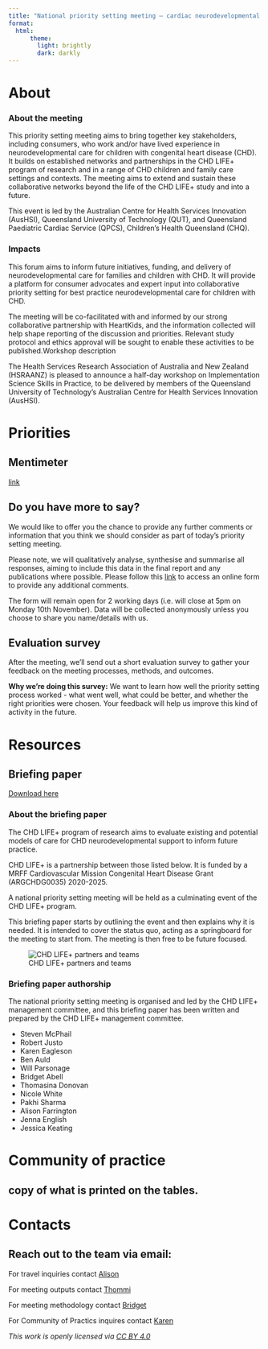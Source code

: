 ```yaml
---
title: "National priority setting meeting – cardiac neurodevelopmental care"
format: 
  html:
      theme:
        light: brightly
        dark: darkly
---
```


::: {.nav-pills}
::: {.panel-tabset}

# About

### About the meeting

This priority setting meeting aims to bring together key stakeholders, including consumers, who work and/or have lived experience in neurodevelopmental care for children with congenital heart disease (CHD). It builds on established networks and partnerships in the CHD LIFE+ program of research and in a range of CHD children and family care settings and contexts. The meeting aims to extend and sustain these collaborative networks beyond the life of the CHD LIFE+ study and into a future.

This event is led by the Australian Centre for Health Services Innovation (AusHSI), Queensland University of Technology (QUT), and Queensland Paediatric Cardiac Service (QPCS), Children’s Health Queensland (CHQ).


### Impacts

This forum aims to inform future initiatives, funding, and delivery of neurodevelopmental care for families and children with CHD. It will provide a platform for consumer advocates and expert input into collaborative priority setting for best practice neurodevelopmental care for children with CHD.

The meeting will be co-facilitated with and informed by our strong collaborative partnership with HeartKids, and the information collected will help shape reporting of the discussion and priorities. Relevant study protocol and ethics approval will be sought to enable these activities to be published.Workshop description

The Health Services Research Association of Australia and New Zealand (HSRAANZ) is pleased to announce a half-day workshop on Implementation Science Skills in Practice, to be delivered by members of the Queensland University of Technology’s Australian Centre for Health Services Innovation (AusHSI).


# Priorities


## Mentimeter 
[link](https://www.menti.com/aln8x9bh2hcq)


## Do you have more to say? 

We would like to offer you the chance to provide any further comments or information that you think we should consider as part of today’s priority setting meeting. 

Please note, we will qualitatively analyse, synthesise and summarise all responses, aiming to include this data in the final report and any publications where possible. Please follow this [link](https://qsurvey.qut.edu.au/jfe/form/SV_0fgdWbDfcab4nXg) to access an online form to provide any additional comments. 

The form will remain open for 2 working days  (i.e. will close at 5pm on Monday 10th November). 
Data will be collected anonymously unless you choose to share you name/details with us.

## Evaluation survey

After the meeting, we’ll send out a short evaluation survey to gather your feedback on the meeting processes, methods, and outcomes.

**Why we’re doing this survey:** We want to learn how well the priority setting process worked - what went well, what could be better, and whether the right priorities were chosen. Your feedback will help us improve this kind of activity in the future.



# Resources

## Briefing paper


[Download here](https://github.com/Thomasina-Donovan/NationalPrioritySettingMeeting_cardiacNDcare/raw/main/assets/Briefing Paper for national priority setting meeting in cardiac neurodevelopmental care.pdf)


### About the briefing paper
The CHD LIFE+ program of research aims to evaluate existing and potential models of care for CHD neurodevelopmental support to inform future practice. 

CHD LIFE+ is a partnership between those listed below. It is funded by a MRFF Cardiovascular Mission Congenital Heart Disease Grant (ARGCHDG0035) 2020-2025.

A national priority setting meeting will be held as a culminating event of the CHD LIFE+ program.

This briefing paper starts by outlining the event and then explains why it is needed. It is intended to cover the status quo, acting as a springboard for the meeting to start from. The meeting is then free to be future focused. 

![CHD LIFE+ partners and teams](https://github.com/Thomasina-Donovan/NationalPrioritySettingMeeting_cardiacNDcare/raw/main/assets/All partners.png)



### Briefing paper authorship 
The national priority setting meeting is organised and led by the CHD LIFE+ management committee, and this briefing paper has been written and prepared by the CHD LIFE+ management committee.

*    Steven McPhail 
*    Robert Justo
*    Karen Eagleson
*    Ben Auld
*    Will Parsonage
*    Bridget Abell
*    Thomasina Donovan
*    Nicole White
*    Pakhi Sharma
*    Alison Farrington
*    Jenna English
*    Jessica Keating




# Community of practice

## copy of what is printed on the tables.


# Contacts

## Reach out to the team via email:

For travel inquiries contact [Alison](mailto:alison.farrington@qut.edu.au)

For meeting outputs contact [Thommi](mailto:thomasina.donovan@qut.edu.au)

For meeting methodology contact [Bridget](mailto:Bridget.Abell@qut.edu.au)

For Community of Practics inquires contact [Karen](mailto:karen.eagleson@health.qld.gov.au)


:::
:::


*This work is openly licensed via [CC BY 4.0](https://creativecommons.org/licenses/by/4.0/)*